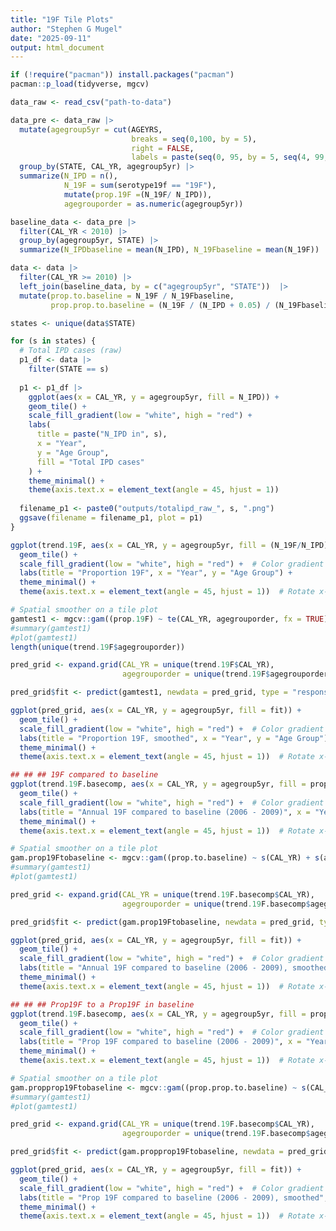 ```yaml
---
title: "19F Tile Plots"
author: "Stephen G Mugel"
date: "2025-09-11"
output: html_document
---
```


```r
if (!require("pacman")) install.packages("pacman")
pacman::p_load(tidyverse, mgcv)
```

```r
data_raw <- read_csv("path-to-data")

data_pre <- data_raw |> 
  mutate(agegroup5yr = cut(AGEYRS,
                           breaks = seq(0,100, by = 5),
                           right = FALSE,
                           labels = paste(seq(0, 95, by = 5, seq(4, 99, by = 5), sep = "-")))) |> 
  group_by(STATE, CAL_YR, agegroup5yr) |> 
  summarize(N_IPD = n(), 
            N_19F = sum(serotype19f == "19F"),
            mutate(prop.19F =(N_19F/ N_IPD)), 
            agegrouporder = as.numeric(agegroup5yr))

baseline_data <- data_pre |> 
  filter(CAL_YR < 2010) |> 
  group_by(agegroup5yr, STATE) |> 
  summarize(N_IPDbaseline = mean(N_IPD), N_19Fbaseline = mean(N_19F))

data <- data |> 
  filter(CAL_YR >= 2010) |> 
  left_join(baseline_data, by = c("agegroup5yr", "STATE"))  |> 
  mutate(prop.to.baseline = N_19F / N_19Fbaseline,
         prop.prop.to.baseline = (N_19F / (N_IPD + 0.05) / (N_19Fbaseline / (N_IPDbaseline + 0.05))))
```

```r
states <- unique(data$STATE)

for (s in states) {
  # Total IPD cases (raw)
  p1_df <- data |> 
    filter(STATE == s)
  
  p1 <- p1_df |> 
    ggplot(aes(x = CAL_YR, y = agegroup5yr, fill = N_IPD)) + 
    geom_tile() +
    scale_fill_gradient(low = "white", high = "red") +
    labs(
      title = paste("N_IPD in", s),
      x = "Year",
      y = "Age Group",
      fill = "Total IPD cases"
    ) +
    theme_minimal() +
    theme(axis.text.x = element_text(angle = 45, hjust = 1))
  
  filename_p1 <- paste0("outputs/totalipd_raw_", s, ".png")
  ggsave(filename = filename_p1, plot = p1)
}
```

```r
ggplot(trend.19F, aes(x = CAL_YR, y = agegroup5yr, fill = (N_19F/N_IPD))) +
  geom_tile() +
  scale_fill_gradient(low = "white", high = "red") +  # Color gradient
  labs(title = "Proportion 19F", x = "Year", y = "Age Group") +
  theme_minimal() +
  theme(axis.text.x = element_text(angle = 45, hjust = 1))  # Rotate x-axis labels

# Spatial smoother on a tile plot 
gamtest1 <- mgcv::gam((prop.19F) ~ te(CAL_YR, agegrouporder, fx = TRUE), data = trend.19F, family = binomial, method = "REML")
#summary(gamtest1)
#plot(gamtest1)
length(unique(trend.19F$agegrouporder))

pred_grid <- expand.grid(CAL_YR = unique(trend.19F$CAL_YR),
                         agegrouporder = unique(trend.19F$agegrouporder)) %>% left_join(trend.19F %>% ungroup() %>% distinct(agegroup5yr, agegrouporder), by = "agegrouporder")

pred_grid$fit <- predict(gamtest1, newdata = pred_grid, type = "response")

ggplot(pred_grid, aes(x = CAL_YR, y = agegroup5yr, fill = fit)) +
  geom_tile() +
  scale_fill_gradient(low = "white", high = "red") +  # Color gradient
  labs(title = "Proportion 19F, smoothed", x = "Year", y = "Age Group") +
  theme_minimal() +
  theme(axis.text.x = element_text(angle = 45, hjust = 1))  # Rotate x-axis labels


```







```r
## ## ## 19F compared to baseline
ggplot(trend.19F.basecomp, aes(x = CAL_YR, y = agegroup5yr, fill = prop.to.baseline)) +
  geom_tile() +
  scale_fill_gradient(low = "white", high = "red") +  # Color gradient
  labs(title = "Annual 19F compared to baseline (2006 - 2009)", x = "Year", y = "Age Group") +
  theme_minimal() +
  theme(axis.text.x = element_text(angle = 45, hjust = 1))  # Rotate x-axis labels

# Spatial smoother on a tile plot 
gam.prop19Ftobaseline <- mgcv::gam((prop.to.baseline) ~ s(CAL_YR) + s(agegrouporder) + te(CAL_YR, agegrouporder, fx = TRUE), data = trend.19F.basecomp, method = "REML")
#summary(gamtest1)
#plot(gamtest1)

pred_grid <- expand.grid(CAL_YR = unique(trend.19F.basecomp$CAL_YR),
                         agegrouporder = unique(trend.19F.basecomp$agegrouporder)) %>% left_join(trend.19F.basecomp %>% ungroup() %>% distinct(agegroup5yr, agegrouporder), by = "agegrouporder")

pred_grid$fit <- predict(gam.prop19Ftobaseline, newdata = pred_grid, type = "response")

ggplot(pred_grid, aes(x = CAL_YR, y = agegroup5yr, fill = fit)) +
  geom_tile() +
  scale_fill_gradient(low = "white", high = "red") +  # Color gradient
  labs(title = "Annual 19F compared to baseline (2006 - 2009), smoothed", x = "Year", y = "Age Group") +
  theme_minimal() +
  theme(axis.text.x = element_text(angle = 45, hjust = 1))  # Rotate x-axis labels

```

```r
## ## ## Prop19F to a Prop19F in baseline
ggplot(trend.19F.basecomp, aes(x = CAL_YR, y = agegroup5yr, fill = prop.prop.to.baseline)) +
  geom_tile() +
  scale_fill_gradient(low = "white", high = "red") +  # Color gradient
  labs(title = "Prop 19F compared to baseline (2006 - 2009)", x = "Year", y = "Age Group") +
  theme_minimal() +
  theme(axis.text.x = element_text(angle = 45, hjust = 1))  # Rotate x-axis labels

# Spatial smoother on a tile plot 
gam.propprop19Ftobaseline <- mgcv::gam((prop.prop.to.baseline) ~ s(CAL_YR) + s(agegrouporder) + te(CAL_YR, agegrouporder, fx = TRUE), data = trend.19F.basecomp, method = "REML")
#summary(gamtest1)
#plot(gamtest1)

pred_grid <- expand.grid(CAL_YR = unique(trend.19F.basecomp$CAL_YR),
                         agegrouporder = unique(trend.19F.basecomp$agegrouporder)) %>% left_join(trend.19F.basecomp %>% ungroup() %>% distinct(agegroup5yr, agegrouporder), by = "agegrouporder")

pred_grid$fit <- predict(gam.propprop19Ftobaseline, newdata = pred_grid, type = "response")

ggplot(pred_grid, aes(x = CAL_YR, y = agegroup5yr, fill = fit)) +
  geom_tile() +
  scale_fill_gradient(low = "white", high = "red") +  # Color gradient
  labs(title = "Prop 19F compared to baseline (2006 - 2009), smoothed", x = "Year", y = "Age Group") +
  theme_minimal() +
  theme(axis.text.x = element_text(angle = 45, hjust = 1))  # Rotate x-axis labels

```

